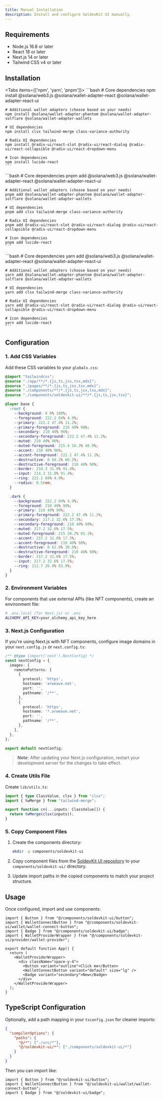 ```yaml
---
title: Manual Installation
description: Install and configure SoldevKit UI manually.
---
```


## Requirements

- Node.js 16.8 or later
- React 18 or later
- Next.js 14 or later
- Tailwind CSS v4 or later

## Installation

<Tabs items={['npm', 'yarn', 'pnpm']}>
  <Tab value="npm">
    ```bash
    # Core dependencies
    npm install @solana/web3.js @solana/wallet-adapter-react @solana/wallet-adapter-react-ui

    # Additional wallet adapters (choose based on your needs)
    npm install @solana/wallet-adapter-phantom @solana/wallet-adapter-solflare @solana/wallet-adapter-wallets

    # UI dependencies
    npm install clsx tailwind-merge class-variance-authority

    # Radix UI dependencies
    npm install @radix-ui/react-slot @radix-ui/react-dialog @radix-ui/react-collapsible @radix-ui/react-dropdown-menu

    # Icon dependencies
    npm install lucide-react
    ```

  </Tab>
  <Tab value="pnpm">
    ```bash
    # Core dependencies
    pnpm add @solana/web3.js @solana/wallet-adapter-react @solana/wallet-adapter-react-ui

    # Additional wallet adapters (choose based on your needs)
    pnpm add @solana/wallet-adapter-phantom @solana/wallet-adapter-solflare @solana/wallet-adapter-wallets

    # UI dependencies
    pnpm add clsx tailwind-merge class-variance-authority

    # Radix UI dependencies
    pnpm add @radix-ui/react-slot @radix-ui/react-dialog @radix-ui/react-collapsible @radix-ui/react-dropdown-menu

    # Icon dependencies
    pnpm add lucide-react
    ```

  </Tab>
  <Tab value="yarn">
    ```bash
    # Core dependencies
    yarn add @solana/web3.js @solana/wallet-adapter-react @solana/wallet-adapter-react-ui

    # Additional wallet adapters (choose based on your needs)
    yarn add @solana/wallet-adapter-phantom @solana/wallet-adapter-solflare @solana/wallet-adapter-wallets

    # UI dependencies
    yarn add clsx tailwind-merge class-variance-authority

    # Radix UI dependencies
    yarn add @radix-ui/react-slot @radix-ui/react-dialog @radix-ui/react-collapsible @radix-ui/react-dropdown-menu

    # Icon dependencies
    yarn add lucide-react
    ```

  </Tab>
</Tabs>

## Configuration

### 1. Add CSS Variables

Add these CSS variables to your `globals.css`:

```css
@import "tailwindcss";
@source "./app/**/*.{js,ts,jsx,tsx,mdx}";
@source "./pages/**/*.{js,ts,jsx,tsx,mdx}";
@source "./components/**/*.{js,ts,jsx,tsx,mdx}";
@source "./components/soldevkit-ui/**/*.{js,ts,jsx,tsx}";

@layer base {
  :root {
    --background: 0 0% 100%;
    --foreground: 222.2 84% 4.9%;
    --primary: 222.2 47.4% 11.2%;
    --primary-foreground: 210 40% 98%;
    --secondary: 210 40% 96%;
    --secondary-foreground: 222.2 47.4% 11.2%;
    --muted: 210 40% 96%;
    --muted-foreground: 215.4 16.3% 46.9%;
    --accent: 210 40% 96%;
    --accent-foreground: 222.2 47.4% 11.2%;
    --destructive: 0 84.2% 60.2%;
    --destructive-foreground: 210 40% 98%;
    --border: 214.3 31.8% 91.4%;
    --input: 214.3 31.8% 91.4%;
    --ring: 222.2 84% 4.9%;
    --radius: 0.5rem;
  }

  .dark {
    --background: 222.2 84% 4.9%;
    --foreground: 210 40% 98%;
    --primary: 210 40% 98%;
    --primary-foreground: 222.2 47.4% 11.2%;
    --secondary: 217.2 32.6% 17.5%;
    --secondary-foreground: 210 40% 98%;
    --muted: 217.2 32.6% 17.5%;
    --muted-foreground: 215 20.2% 65.1%;
    --accent: 217.2 32.6% 17.5%;
    --accent-foreground: 210 40% 98%;
    --destructive: 0 62.8% 30.6%;
    --destructive-foreground: 210 40% 98%;
    --border: 217.2 32.6% 17.5%;
    --input: 217.2 32.6% 17.5%;
    --ring: 212.7 26.8% 83.9%;
  }
}
```

### 2. Environment Variables

For components that use external APIs (like NFT components), create an environment file:

```bash
# .env.local (for Next.js) or .env
ALCHEMY_API_KEY=your_alchemy_api_key_here
```

### 3. Next.js Configuration

If you're using Next.js with NFT components, configure image domains in your `next.config.js` or `next.config.ts`:

```typescript
/** @type {import('next').NextConfig} */
const nextConfig = {
  images: {
    remotePatterns: [
      {
        protocol: 'https',
        hostname: 'arweave.net',
        port: '',
        pathname: '/**',
      },
      {
        protocol: 'https',
        hostname: '*.arweave.net',
        port: '',
        pathname: '/**',
      },
    ],
  },
};

export default nextConfig;
```

> **Note**: After updating your Next.js configuration, restart your development server for the changes to take effect.

### 4. Create Utils File

Create `lib/utils.ts`:

```ts
import { type ClassValue, clsx } from "clsx";
import { twMerge } from "tailwind-merge";

export function cn(...inputs: ClassValue[]) {
  return twMerge(clsx(inputs));
}
```

### 5. Copy Component Files

1. Create the components directory:

   ```bash
   mkdir -p components/soldevkit-ui
   ```

2. Copy component files from the [SoldevKit UI repository](https://github.com/your-repo/soldevkit-ui) to your `components/soldevkit-ui/` directory.

3. Update import paths in the copied components to match your project structure.

## Usage

Once configured, import and use components:

```tsx
import { Button } from "@/components/soldevkit-ui/button";
import { WalletConnectButton } from "@/components/soldevkit-ui/wallet/wallet-connect-button";
import { Badge } from "@/components/soldevkit-ui/badge";
import { WalletProviderWrapper } from "@/components/soldevkit-ui/provider/wallet-provider";

export default function App() {
  return (
    <WalletProviderWrapper>
      <div className="space-y-4">
        <Button variant="outline">Click me</Button>
        <WalletConnectButton variant="default" size="lg" />
        <Badge variant="secondary">New</Badge>
      </div>
    </WalletProviderWrapper>
  );
}
```

## TypeScript Configuration

Optionally, add a path mapping in your `tsconfig.json` for cleaner imports:

```json
{
  "compilerOptions": {
    "paths": {
      "@/*": ["./src/*"],
      "@/soldevkit-ui/*": ["./components/soldevkit-ui/*"]
    }
  }
}
```

Then you can import like:

```tsx
import { Button } from "@/soldevkit-ui/button";
import { WalletConnectButton } from "@/soldevkit-ui/wallet/wallet-connect-button";
import { Badge } from "@/soldevkit-ui/badge";
```
